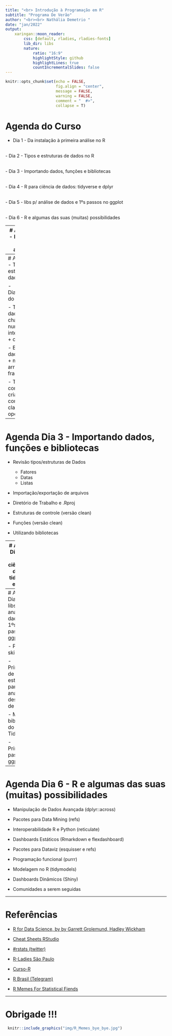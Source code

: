 ```yaml
---
title: "<br> Introdução à Programação em R"
subtitle: "Programa De Verão"
author: "<br><br> Nathália Demetrio "
date: "jan/2022"
output:
    xaringan::moon_reader:
        css: [default, rladies, rladies-fonts]
        lib_dir: libs
        nature:
            ratio: "16:9"
            highlightStyle: github
            highlightLines: true
            countIncrementalSlides: false
---
```



```r
knitr::opts_chunk$set(echo = FALSE, 
                      fig.align = "center", 
                      message = FALSE, 
                      warning = FALSE, 
                      comment = "  #>", 
                      collapse = T)
```



# Agenda do Curso

- Dia 1 - Da instalação à primeira análise no R

<br>
- Dia 2 - Tipos e estruturas de dados no R

<br>
- Dia 3 - Importando dados, funções e bibliotecas

<br>
- Dia 4 - R para ciência de dados: tidyverse e dplyr

<br>
- Dia 5 - libs p/ análise de dados e 1ºs passos no ggplot

<br>
- Dia 6 - R e algumas das suas (muitas) possibilidades



---
# Agenda Dia 1 - Da instalação à primeira análise no R

- Apresentações 

- Contextualizando o R

- Instalação o R e a IDE Rstudio

- Um tour pelo Rstudio

- R como calculadora

- Operadores lógicos

- Entendendo funções

- Criando objetos

- Primeiras estatísticas descritivas


---
# Agenda Dia 2 - Tipos e estruturas de dados no R

- Dialetos/sintaxes do R

- Tipos de dados
    + character
    + numeric 
    + integer
    + logical
    + complex
    + raw
    
- Estruturas de dados
    + vetores
    + matrizes
    + arrays
    + data frames
    + listas
    
- Trabalhando com dados: criação, consulta, classes e operações




---

# Agenda Dia 3 - Importando dados, funções e bibliotecas

- Revisão tipos/estruturas de Dados
    + Fatores
    + Datas
    + Listas 

- Importação/exportação de arquivos

- Diretório de Trabalho e .Rproj

- Estruturas de controle (versão clean)

- Funções (versão clean)

- Utilizando bibliotecas



---
# Agenda Dia 4 - R para ciência de dados: tidyverse e dplyr 

- RevisãoCiência de Dados, Estatística, Data Mining, e ... vs. R

- O que são dados Tidy 

- O que é um tibble? ( vs. data.frame)

- O que é o operador Pipe?

- Utilizando a gramática Pipe

- As bibliotecas do Tidyverse

- practice: explorando a base de dados do titanic com o dplyr 

- cheatsheet: o que são, onde encontrar e porque usar.




---
# Agenda Dia 5 - libs p/ análise de dados e 1ºs passos no ggplot

-  Pacote skimr

- Princípios de estatística para análise descritiva de dados

- Mais bibliotecas do Tidyverse

- Primeiros passos no ggplot






---
# Agenda Dia 6 - R e algumas das suas (muitas) possibilidades

 - Manipulação de Dados Avançada (dplyr::across)
 
 - Pacotes para Data Mining (refs)
 
 - Interoperabilidade R e Python (reticulate)
 
 - Dashboards Estáticos (Rmarkdown e flexdashboard)
 
 - Pacotes para Dataviz (esquisser e refs)
 
 - Programação funcional (purrr)
 
 - Modelagem no R (tidymodels)
 
 - Dashboards Dinâmicos (Shiny)
 
 - Comunidades a serem seguidas




---

# Referências

- [R for Data Science, by by Garrett Grolemund, Hadley Wickham](https://r4ds.had.co.nz/)

- [Cheat Sheets RStudio](https://rstudio.com/resources/cheatsheets/)

- [#rstats (twitter)](https://twitter.com/hashtag/rstats) 

- [R-Ladies São Paulo](https://github.com/rladies/meetup-presentations_sao-paulo)

- [Curso-R](https://www.curso-r.com/)

- [R Brasil (Telegram)](https://t.me/rbrasiloficial) 

- [R Memes For Statistical Fiends](https://www.facebook.com/Rmemes0/)



---
# Obrigade !!!


```r
 knitr::include_graphics("img/R_Memes_bye_bye.jpg")
```


 
